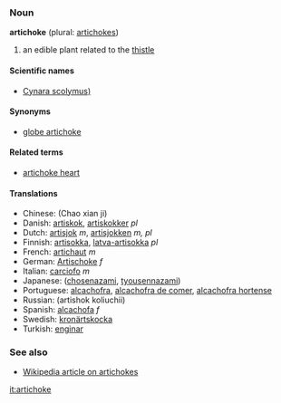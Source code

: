 === Noun ===
'''artichoke''' (plural: [[artichokes]])

#an edible plant related to the [[thistle]]

==== Scientific names ====
*[[Cynara scolymus)]]

==== Synonyms ====
*[[globe artichoke]]

==== Related terms ====
*[[artichoke heart]]

==== Translations ====
*Chinese: (Chao xian ji)
*Danish: [[artiskok]], [[artiskokker]] ''pl''
*Dutch: [[artisjok]] ''m'', [[artisjokken]] ''m, pl''
*Finnish: [[artisokka]], [[latva-artisokka]] ''pl''
*French: [[artichaut]] ''m''
*German: [[Artischoke]] ''f''
*Italian: [[carciofo]] ''m''
*Japanese: ([[chosenazami]], [[tyousennazami]])
*Portuguese: [[alcachofra]], [[alcachofra de comer]], [[alcachofra hortense]]
*Russian: (artishok koliuchii)
*Spanish: [[alcachofa]] ''f''
*Swedish: [[kronärtskocka]]
*Turkish: [[enginar]]

=== See also ===
*[[w:artichoke|Wikipedia article on artichokes]]

[[it:artichoke]]
